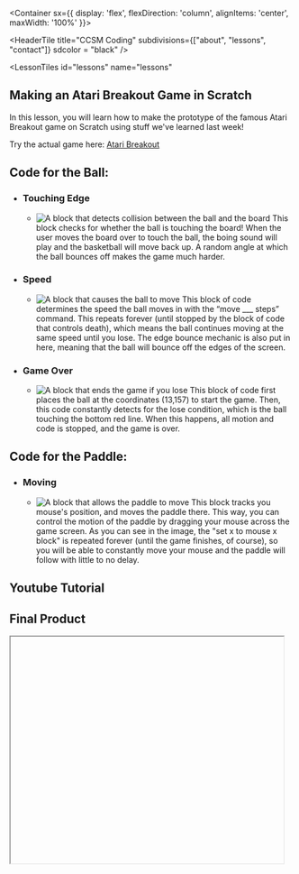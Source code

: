 
<Container sx={{
    display: 'flex',
    flexDirection: 'column',
    alignItems: 'center',
    maxWidth: '100%'
}}>

<HeaderTile 
  title="CCSM Coding" 
  subdivisions={["about", "lessons", "contact"]}
  sdcolor = "black"
/>

<LessonTiles
  id="lessons"
  name="lessons"
>

## Making an Atari Breakout Game in Scratch

In this lesson, you will learn how to make the prototype of the famous Atari Breakout game on Scratch using stuff we've learned last week!

Try the actual game here: [Atari Breakout](https://elgoog.im/breakout/)

## Code for the Ball:

- ### Touching Edge
  - ![A block that detects collision between the ball and the board](/breakout/touchingedge.png)
    This block checks for whether the ball is touching the board! When the user moves the board over to touch the ball, the boing sound will play and the basketball will move back up. A random angle at which the ball bounces off makes the game much harder.
- ### Speed
  - ![A block that causes the ball to move](/breakout/speed.png)
    This block of code determines the speed the ball moves in with the “move ___ steps” command. This repeats forever (until stopped by the block of code that controls death), which means the ball continues moving at the same speed until you lose. The edge bounce mechanic is also put in here, meaning that the ball will bounce off the edges of the screen.
- ### Game Over
  - ![A block that ends the game if you lose](/breakout/gameover.png)
    This block of code first places the ball at the coordinates (13,157) to start the game. Then, this code constantly detects for the lose condition, which is the ball touching the bottom red line. When this happens, all motion and code is stopped, and the game is over.

## Code for the Paddle:

- ### Moving
  - ![A block that allows the paddle to move](/breakout/moving.png)
    This block tracks you mouse's position, and moves the paddle there. This way, you can control the motion of the paddle by dragging
    your mouse across the game screen. As you can see in the image, the "set x to mouse x block" is repeated forever (until the game finishes, of course),
    so you will be able to constantly move your mouse and the paddle will follow with little to no delay.

## Youtube Tutorial

## Final Product

<Iframe url="https://scratch.mit.edu/projects/422833210/embed"
        width="485px"
        height="402px"
        id="game"
        className="game"
        display="initial"
        />
      
</LessonTiles>

<ContactTile
  id="contact"
  name="contact"
>

- <a><FaInstagram/></a>
- <a><FaFacebook/></a>
- <a><FiMail/></a>

###### Built by Fragaria Webdev

</ContactTile>

</Container>
